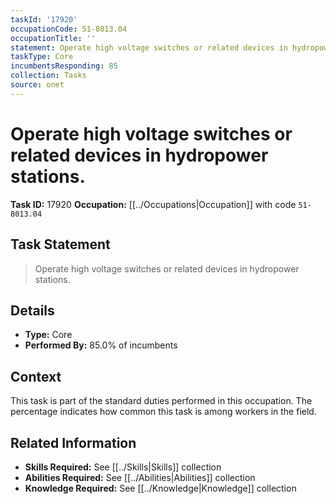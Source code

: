 ```yaml
---
taskId: '17920'
occupationCode: 51-8013.04
occupationTitle: ''
statement: Operate high voltage switches or related devices in hydropower stations.
taskType: Core
incumbentsResponding: 85
collection: Tasks
source: onet
---
```

# Operate high voltage switches or related devices in hydropower stations.

**Task ID:** 17920
**Occupation:** [[../Occupations|Occupation]] with code `51-8013.04`

## Task Statement

> Operate high voltage switches or related devices in hydropower stations.

## Details

- **Type:** Core
- **Performed By:** 85.0% of incumbents

## Context

This task is part of the standard duties performed in this occupation. The percentage indicates how common this task is among workers in the field.

## Related Information

- **Skills Required:** See [[../Skills|Skills]] collection
- **Abilities Required:** See [[../Abilities|Abilities]] collection
- **Knowledge Required:** See [[../Knowledge|Knowledge]] collection

